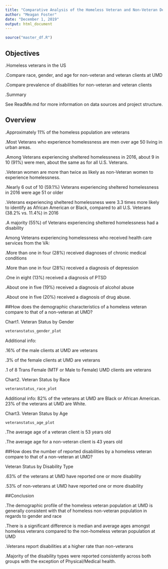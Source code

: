 ```yaml
---
title: "Comparative Analysis of the Homeless Veteran and Non-Veteran Demographic Profiles and Disabilities at Urban Ministries of Durham"
author: "Meagan Foster"
date: "December 1, 2019"
output: html_document
---
```


  ```r
source("master_df.R")
```

## Objectives

.Homeless veterans in the US

.Compare race, gender, and age for non-veteran and veteran clients at UMD

.Compare prevalence of disabilities for non-veteran and veteran clients 

.Summary

See ReadMe.md for more information on data sources and project structure.


## Overview

.Approximately 11% of the homeless population are veterans

.Most Veterans who experience homelessness are men over age 50 living in urban areas. 

.Among Veterans experiencing sheltered homelessness in 2016, about 9 in 10 (91%) were men, about the same as for all U.S. Veterans.

.Veteran women are more than twice as likely as non-Veteran women to experience homelessness.

.Nearly 6 out of 10 (59.1%) Veterans experiencing sheltered homelessness in 2016 were age 51 or older

.Veterans experiencing sheltered homelessness were 3.3 times more likely to identify as African American or Black, compared to all U.S. Veterans (38.2% vs. 11.4%) in 2016

.A majority (55%) of Veterans experiencing sheltered homelessness had a disability

Among Veterans experiencing homelessness who received health care services from the VA:

.More than one in four (28%) received diagnoses of chronic medical conditions

.More than one in four (28%) received a diagnosis of depression

.One in eight (13%) received a diagnosis of PTSD

.About one in five (19%) received a diagnosis of alcohol abuse

.About one in five (20%) received a diagnosis of drug abuse.


##How does the demographic characteristics of a homeless veteran compare to that of a non-veteran at UMD?

Chart1. Veteran Status by Gender

  ```r
veteranstatus_gender_plot
```

Additional info:

.16% of the male clients at UMD are veterans

.3% of the female clients at UMD are veterans

.1 of 8 Trans Female (MTF or Male to Female) UMD clients are veterans


Chart2. Veteran Status by Race

  ```r
veteranstatus_race_plot
```

Additional info: 82% of the veterans at UMD are Black or African American.  23% of the veterans at UMD are White.


Chart3. Veteran Status by Age 

  ```r
veteranstatus_age_plot
```

.The average age of a veteran client is 53 years old

.The average age for a non-veteran client is 43 years old

##How does the number of reported disabilities by a homeless veteran compare to that of a non-veteran at UMD?

Veteran Status by Disability Type

.63% of the veterans at UMD have reported one or more disability

.53% of  non-veterans at UMD have reported one or more disability




##Conclusion

.The demographic profile of the homeless veteran population at UMD is generally consistent with that of homeless non-veteran population in regards to gender and race

.There is a significant difference is median and average ages amongst homeless veterans compared to the non-homeless veteran population at UMD

.Veterans report disabilities at a higher rate than non-veterans

.Majority of the disability types were reported consistently across both groups with the exception of Physical/Medical health.
